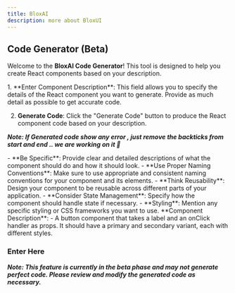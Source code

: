 ```yaml
---
title: BloxAI
description: more about BloxUI
---
```



## Code Generator (Beta)
Welcome to the **BloxAI Code Generator**! This tool is designed to help you create React components based on your description. 

<Accordions>
<Accordion title="How it Works">
1. **Enter Component Description**: This field allows you to specify the details of the React component you want to generate. Provide as much detail as possible to get accurate code.

2. **Generate Code**: Click the "Generate Code" button to produce the React component code based on your description.

***Note: If Generated code show any error , just remove the backticks from start and end .. we are working on it 🫡***
</Accordion>

<Accordion title="Tips for Creating Effective Components">
- **Be Specific**: Provide clear and detailed descriptions of what the component should do and how it should look.
- **Use Proper Naming Conventions**: Make sure to use appropriate and consistent naming conventions for your component and its elements.
- **Think Reusability**: Design your component to be reusable across different parts of your application.
- **Consider State Management**: Specify how the component should handle state if necessary.
- **Styling**: Mention any specific styling or CSS frameworks you want to use.
</Accordion>

<Accordion title="Example">
**Component Description**: 
- A button component that takes a label and an onClick handler as props. It should have a primary and secondary variant, each with different styles.

</Accordion>
</Accordions>


### Enter Here


<Componentcode />

***Note: This feature is currently in the beta phase and may not generate perfect code. Please review and modify the generated code as necessary.***